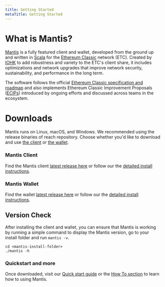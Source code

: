 ```yaml
---
title: Getting Started
metaTitle: Getting Started
---
```




# What is Mantis?

[Mantis](https://mantisclient.io) is a fully featured client and wallet, developed from the ground up and written in [Scala](https://www.scala-lang.org/) for the [Ethereum Classic](http://ethereumclassic.org/) network (ETC). Created by [IOHK](http://iohk.io/) to add robustness and variety to the ETC's client share, it includes optimizations and network upgrades that improve network security, sustainability, and performance in the long term.

The software follows the official [Ethereum Classic specification and roadmap](https://ethereumclassic.org/knowledge/roadmap) and also implements Ethereum Classic Improvement Proposals ([ECIPs](https://ecips.ethereumclassic.org/)) introduced by ongoing efforts and discussed across teams in the ecosystem.

# Downloads

Mantis runs on Linux, macOS, and Windows. We recommended using the release binaries of reach repository. Choose whether you'd like to download and use [the client](#mantisclient) or [the wallet](#mantiswallet).

### Mantis Client

Find the Mantis client [latest release here](https://github.com/input-output-hk/mantis/releases/latest) or follow our the [detailed install instructions](../install).

### Mantis Wallet

Find the wallet [latest release here](https://github.com/input-output-hk/mantis-wallet/releases/latest) or follow our the [detailed install instructions](../install).

## Version Check

After installing the client and wallet, you can ensure that Mantis is working by running a simple command to display the Mantis version, go to your install folder and run `mantis -v`.

```
cd <mantis-install-folder>
./mantis -h
```

### Quickstart and more

Once downloaded, visit our [Quick start guide](/first-steps/quickstart) or the [How To section](/how-tos/how-to-use-mantis) to learn how to using Mantis.
